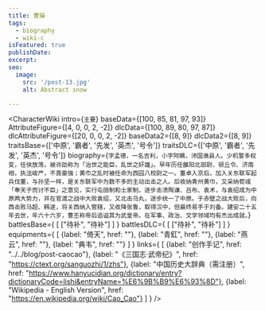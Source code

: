 ```yaml
---
title: 曹操
tags:
  - biography
  - wiki-c
isFeatured: true
publishDate:
excerpt:
seo:
  image:
    src: '/post-13.jpg'
    alt: Abstract snow

---
```



<CharacterWiki
  intro={`主要`}
  baseData={[100, 85, 81, 97, 93]}
  AttributeFigure={[4, 0, 0, 2, -2]}
  dlcData={[100, 89, 80, 97, 87]}
  dlcAttributeFigure={[20, 0, 0, 2, -2]}
  baseData2={[8, 9]}
  dlcData2={[8, 9]}
  traitsBase={['中原', '霸者', '先发', '英杰', '号令']}
  traitsDLC={['中原', '霸者', '先发', '英杰', '号令']}
  biography={`字孟德，一名吉利，小字阿瞒，沛国谯县人。少机警多权变，任侠放荡，被许劭称为「治世之能臣，乱世之奸雄」。早年历任雒阳北部尉、顿丘令、济南相，执法峻严，不畏豪强；黄巾之乱时被任命为西园八校尉之一。董卓入京后，加入关东联军起兵伐董，与孙坚一样，是关东联军中为数不多的主动出击之人。后收纳青州黄巾，又采纳荀彧「奉天子而讨不臣」之意见，实行屯田制和士家制，逐步击溃陶谦、吕布、袁术，与袁绍成为中原两大势力，并在官渡之战中大败袁绍，又北击乌丸，逐步统一了中原。于赤壁之战大败后，向西击败马超、韩遂，将关西纳入管辖，又收降张鲁，取得汉中，但最终易手于刘备。建安二十五年去世，年六十六岁，曹丕称帝后追谥其为武皇帝。在军事、政治、文学领域均有杰出成就。`}
  battlesBase={
    [
      ["待补", "待补"]
    ]
  }
  battlesDLC={
    [
      ["待补", "待补"]
    ]
  }
  equipments={
    [
      {label: "倚天", href: ""},
      {label: "青釭", href: ""},
      {label: "燕云", href: ""},
      {label: "典韦", href: ""}
    ]
  }
  links={
    [
      {label: "创作手记", href: "../../blog/post-caocao"},
      {label: "《三国志·武帝纪》", href: "https://ctext.org/sanguozhi/1/zhs"},
      {label: "中国历史大辞典（需注册）", href: "https://www.hanyucidian.org/dictionary/entry?dictionaryCode=lishi&entryName=%E6%9B%B9%E6%93%8D"},
      {label: "Wikipedia - English Version", href: "https://en.wikipedia.org/wiki/Cao_Cao"}
    ]
  }
/>
